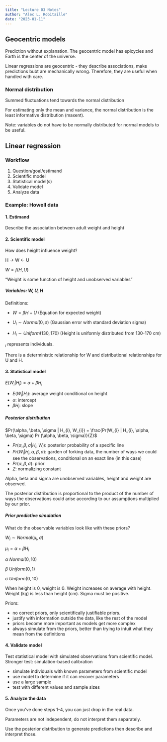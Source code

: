 ```yaml
---
title: "Lecture 03 Notes"
author: "Alec L. Robitaille"
date: "2023-01-11"
---
```



## Geocentric models

Prediction without explanation. The geocentric model has epicycles and Earth 
is the center of the universe. 

Linear regressions are geocentric - they describe associations, make predictions
bubt are mechanically wrong. Therefore, they are useful when handled with care. 


### Normal distribution

Summed fluctuations tend towards the normal distribution

For estimating only the mean and variance, the normal distribution is the 
least informative distribution (maxent).

Note: variables do not have to be normally distributed for normal models 
to be useful. 


## Linear regression

### Workflow

1. Question/goal/estimand
1. Scientific model
1. Statistical model(s)
1. Validate model
1. Analyze data


### Example: Howell data

#### 1. Estimand

Describe the association between adult weight and height

#### 2. Scientific model

How does height  influence weight? 

H -> W <- U

$W = f(H, U)$

"Weight is some function of height and unobserved variables"


##### Variables: W, U, H

Definitions: 

- $W = \beta H + U$ (Equation for expected weight)

- $U_{i} \sim Normal(0, \sigma)$ (Gaussian error with standard deviation sigma)

- $H_{i} \sim Uniform(130, 170)$ (Height is uniformly distributed from 130-170 cm)

$_{i}$ represents individuals. 

There is a deterministic relationship for W and distributional relationships
for U and H. 


#### 3. Statistical model

$E(W_{i} | H_{i}) = \alpha + \beta H_{i}$

- $E(W_{i} | H_{i})$: average weight conditional on height
- $\alpha$: intercept
- $\beta H_{i}$: slope


##### Posterior distribution

$Pr(\alpha, \beta, \sigma | H_{i}, W_{i}) = \frac{Pr(W_{i} | H_{i}, \alpha, \beta, \sigma) Pr (\alpha, \beta, \sigma)}{Z}$


- $Pr(\alpha, \beta, \sigma | H_{i}, W_{i})$: posterior probability of a specific line
- $Pr(W_{i} | H_{i}, \alpha, \beta, \sigma)$: garden of forking data, the number of ways 
we could see the observations, conditional on an exact line (in this case)
- $Pr (\alpha, \beta, \sigma)$: prior
- $Z$: normalizing constant

Alpha, beta and sigma are unobserved variables, height and weight are observed. 

The posterior distribution is proportional to the product of the number of ways
the observations could arise according to our assumptions multiplied by our
prior. 


##### Prior predictive simulation

What do the observable variables look like with these priors?

$W_{i} \sim Normal(\mu_{i}, \sigma)$

$\mu_{i} = \alpha + \beta H_{i}$

$\alpha ~ Normal(0, 10)$

$\beta ~ Uniform(0, 1)$

$\sigma ~ Uniform(0, 10)$


When height is 0, weight is 0. Weight increases on average with height. Weight
(kg) is less than height (cm). Sigma must be positive.


Priors: 

- no correct priors, only scientifically justifiable priors. 
- justify with information outside the data, like the rest of the model
- priors become more important as models get more complex
- always simulate from the priors, better than trying to intuit what they mean
from the definitions


#### 4. Validate model

Test statistical model with simulated observations from scientific model. 
Stronger test: simulation-based calibration

- simulate individuals with known parameters from scientific model
- use model to determine if it can recover parameters 
- use a large sample
- test with different values and sample sizes


#### 5. Analyze the data

Once you've done steps 1-4, you can just drop in the real data. 

Parameters are not independent, do not interpret them separately. 

Use the posterior distribution to generate predictions then
describe and interpret those. 

